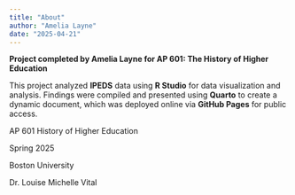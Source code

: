 ```yaml
---
title: "About"
author: "Amelia Layne"
date: "2025-04-21"
---
```


**Project completed by Amelia Layne for AP 601: The History of Higher Education**

This project analyzed **IPEDS** data using **R Studio** for data visualization and analysis. Findings were compiled and presented using **Quarto** to create a dynamic document, which was deployed online via **GitHub Pages** for public access.

AP 601 History of Higher Education

Spring 2025

Boston University

Dr. Louise Michelle Vital
